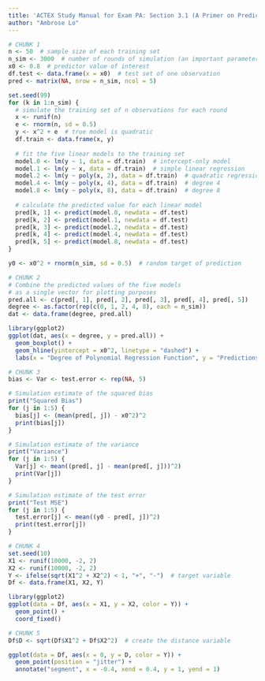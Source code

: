 ---
title: 'ACTEX Study Manual for Exam PA: Section 3.1 (A Primer on Predictive Analytics)'
author: "Ambrose Lo"
---


```{r}
# CHUNK 1
n <- 50  # sample size of each training set
n_sim <- 3000  # number of rounds of simulation (an important parameter!)
x0 <- 0.8  # predictor value of interest
df.test <- data.frame(x = x0)  # test set of one observation
pred <- matrix(NA, nrow = n_sim, ncol = 5)

set.seed(99)
for (k in 1:n_sim) {
  # simulate the training set of n observations for each round
  x <- runif(n)
  e <- rnorm(n, sd = 0.5)
  y <- x^2 + e  # true model is quadratic
  df.train <- data.frame(x, y)
  
  # fit the five linear models to the training set
  model.0 <- lm(y ~ 1, data = df.train)  # intercept-only model
  model.1 <- lm(y ~ x, data = df.train)  # simple linear regression
  model.2 <- lm(y ~ poly(x, 2), data = df.train)  # quadratic regression
  model.4 <- lm(y ~ poly(x, 4), data = df.train)  # degree 4
  model.8 <- lm(y ~ poly(x, 8), data = df.train)  # degree 8
  
  # calculate the predicted value for each linear model
  pred[k, 1] <- predict(model.0, newdata = df.test)
  pred[k, 2] <- predict(model.1, newdata = df.test)
  pred[k, 3] <- predict(model.2, newdata = df.test)
  pred[k, 4] <- predict(model.4, newdata = df.test)
  pred[k, 5] <- predict(model.8, newdata = df.test)
}

y0 <- x0^2 + rnorm(n_sim, sd = 0.5)  # random target of prediction
```


```{r}
# CHUNK 2
# Combine the predicted values of the five models
# as a single vector for plotting purposes
pred.all <- c(pred[, 1], pred[, 2], pred[, 3], pred[, 4], pred[, 5])
degree <- as.factor(rep(c(0, 1, 2, 4, 8), each = n_sim))
dat <- data.frame(degree, pred.all)

library(ggplot2)
ggplot(dat, aes(x = degree, y = pred.all)) +
  geom_boxplot() +
  geom_hline(yintercept = x0^2, linetype = "dashed") +
  labs(x = "Degree of Polynomial Regression Function", y = "Predictions")
```


```{r}
# CHUNK 3
bias <- Var <- test.error <- rep(NA, 5)

# Simulation estimate of the squared bias
print("Squared Bias")
for (j in 1:5) {
  bias[j] <- (mean(pred[, j]) - x0^2)^2
  print(bias[j])
}

# Simulation estimate of the variance
print("Variance")
for (j in 1:5) {
  Var[j] <- mean((pred[, j] - mean(pred[, j]))^2)
  print(Var[j])
}

# Simulation estimate of the test error
print("Test MSE")
for (j in 1:5) {
  test.error[j] <- mean((y0 - pred[, j])^2)
  print(test.error[j])
}
```


```{r}
# CHUNK 4
set.seed(10)
X1 <- runif(10000, -2, 2)
X2 <- runif(10000, -2, 2)
Y <- ifelse(sqrt(X1^2 + X2^2) < 1, "+", "-")  # target variable
Df <- data.frame(X1, X2, Y)

library(ggplot2)
ggplot(data = Df, aes(x = X1, y = X2, color = Y)) +
  geom_point() +
  coord_fixed()
```


```{r}
# CHUNK 5
Df$D <- sqrt(Df$X1^2 + Df$X2^2)  # create the distance variable

ggplot(data = Df, aes(x = 0, y = D, color = Y)) +
  geom_point(position = "jitter") +
  annotate("segment", x = -0.4, xend = 0.4, y = 1, yend = 1)
```


